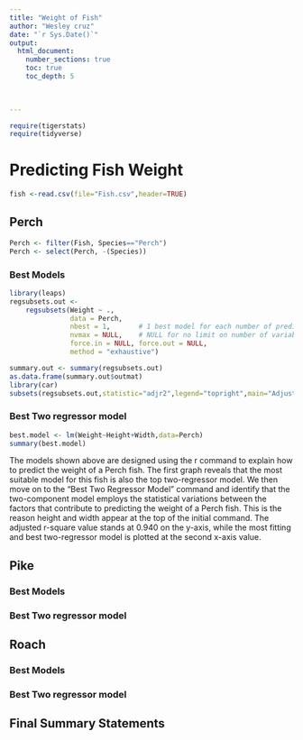 ```yaml
---
title: "Weight of Fish"
author: "Wesley cruz"
date: "`r Sys.Date()`"  
output: 
  html_document:
    number_sections: true
    toc: true
    toc_depth: 5

 
    
---
```



```r
require(tigerstats)
require(tidyverse)
```

# Predicting Fish Weight

```r
fish <-read.csv(file="Fish.csv",header=TRUE)
```

## Perch

```r
Perch <- filter(Fish, Species=="Perch")
Perch <- select(Perch, -(Species))
```

### Best Models

```r
library(leaps)
regsubsets.out <-
    regsubsets(Weight ~ .,
               data = Perch,
               nbest = 1,       # 1 best model for each number of predictors
               nvmax = NULL,    # NULL for no limit on number of variables
               force.in = NULL, force.out = NULL,
               method = "exhaustive")

summary.out <- summary(regsubsets.out)
as.data.frame(summary.out$outmat)
library(car)
subsets(regsubsets.out,statistic="adjr2",legend="topright",main="Adjusted R^2")
```

### Best Two regressor model

```r
best.model <- lm(Weight~Height+Width,data=Perch)
summary(best.model)
```

The models shown above are designed using the r command to explain how to predict the weight of a Perch fish. The first graph reveals that the most suitable model for this fish is also the top two-regressor model. We then move on to the "Best Two Regressor Model" command and identify that the two-component model employs the statistical variations between the factors that contribute to predicting the weight of a Perch fish. This is the reason height and width appear at the top of the initial command. The adjusted r-square value stands at 0.940 on the y-axis, while the most fitting and best two-regressor model is plotted at the second x-axis value.


## Pike

### Best Models

### Best Two regressor model

## Roach

### Best Models

### Best Two regressor model

## Final Summary Statements